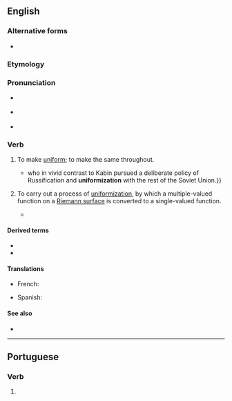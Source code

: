 ==English==

===Alternative forms===
* {{l|en|uniformise}}

===Etymology===
{{suffix|en|uniform|ize}}

===Pronunciation===
* {{a|GA}} {{IPA|en|/ˈjunɪfɔɹˌmaɪz/}}
* {{a|RP}} {{IPA|en|/ˈjuːnɪfɔːˌmaɪz/}}
* {{hyph|en|uni|form|ize}}

===Verb===
{{en-verb}}

# {{lb|en|transitive}} To make [[uniform]]; to make the same throughout.
#* {{quote-book|en|2004|Toivo Miljan|Historical Dictionary of Estonia|page=294|isbn=0810849046|url=http://books.google.com/books?id=XKWRct15XfkC|passage={{...}} who in vivid contrast to Kabin pursued a deliberate policy of Russification and '''uniformization''' with the rest of the Soviet Union.}}
# {{lb|en|mathematics}} To carry out a process of [[uniformization]], by which a multiple-valued function on a [[Riemann surface]] is converted to a single-valued function.
#* {{quote-book|en|2000|Ludwig Bieberbach|Conformal Mapping|page=198|url=http://books.google.com/books?id=2D0eIxW3784C|isbn=0821821059|passage=It is clear that these functions are also the only ones to be '''uniformized''' by the simple mapping of the Riemann surface, for of course any function that is single-valued in ''t'' must have been, before the mapping, a single-valued function on the Riemann surface.}}

====Derived terms====
* {{l|en|uniformizable}}
* {{l|en|uniformization}}

====Translations====
{{trans-top|to make uniform}}
* French: {{t+|fr|uniformiser}}
{{trans-mid}}
* Spanish: {{t+|es|uniformar}}
{{trans-bottom}}

====See also====
* {{pedialite|uniformization (set theory)}}

----

==Portuguese==

===Verb===
{{head|pt|verb form}}

# {{pt-verb-form-of|uniformizar}}